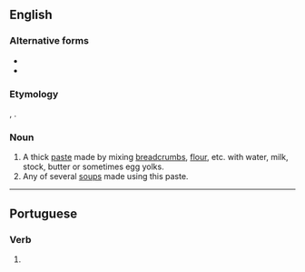 ==English==

===Alternative forms===
* {{l|en|panade}}
* {{l|en|panado}}

===Etymology===
{{etyl|es|en}} {{m|es|pan||bread}}, {{etyl|it|en}} {{m|it|panata||panada}}.

===Noun===
{{en-noun|~}}

# A thick [[paste]] made by mixing [[breadcrumb]]s, [[flour]], etc. with water, milk, stock, butter or sometimes egg yolks.
# Any of several [[soup]]s made using this paste.

----

==Portuguese==

===Verb===
{{pt-verb-form}}

# {{pt-verb-form-of|panar}}